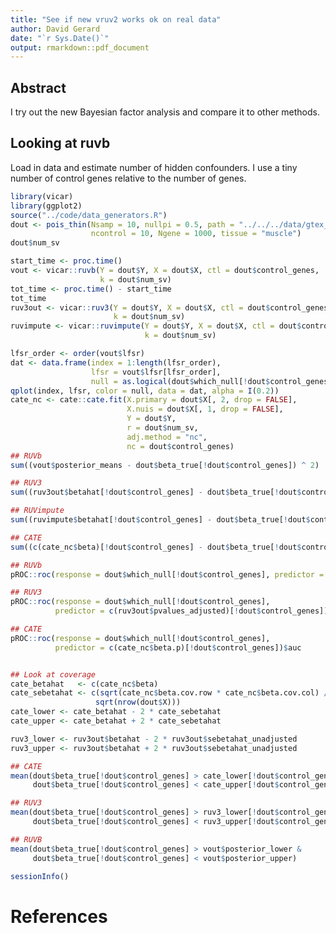 ```yaml
---
title: "See if new vruv2 works ok on real data"
author: David Gerard
date: "`r Sys.Date()`"
output: rmarkdown::pdf_document
---
```


## Abstract
I try out the new Bayesian factor analysis and compare it to other methods.

## Looking at ruvb
Load in data and estimate number of hidden confounders. I use a tiny number of control genes relative to the number of genes.
```r
library(vicar)
library(ggplot2)
source("../code/data_generators.R")
dout <- pois_thin(Nsamp = 10, nullpi = 0.5, path = "../../../data/gtex_tissue_gene_reads/",
                  ncontrol = 10, Ngene = 1000, tissue = "muscle")
dout$num_sv
```

```r
start_time <- proc.time()
vout <- vicar::ruvb(Y = dout$Y, X = dout$X, ctl = dout$control_genes,
                    k = dout$num_sv)
tot_time <- proc.time() - start_time
tot_time
ruv3out <- vicar::ruv3(Y = dout$Y, X = dout$X, ctl = dout$control_genes,
                       k = dout$num_sv)
ruvimpute <- vicar::ruvimpute(Y = dout$Y, X = dout$X, ctl = dout$control_genes,
                              k = dout$num_sv)
```

```r
lfsr_order <- order(vout$lfsr)
dat <- data.frame(index = 1:length(lfsr_order),
                  lfsr = vout$lfsr[lfsr_order],
                  null = as.logical(dout$which_null[!dout$control_genes][lfsr_order]))
qplot(index, lfsr, color = null, data = dat, alpha = I(0.2))
cate_nc <- cate::cate.fit(X.primary = dout$X[, 2, drop = FALSE],
                          X.nuis = dout$X[, 1, drop = FALSE],
                          Y = dout$Y,
                          r = dout$num_sv,
                          adj.method = "nc",
                          nc = dout$control_genes)
## RUVb
sum((vout$posterior_means - dout$beta_true[!dout$control_genes]) ^ 2)

## RUV3
sum((ruv3out$betahat[!dout$control_genes] - dout$beta_true[!dout$control_genes]) ^ 2)

## RUVimpute
sum((ruvimpute$betahat[!dout$control_genes] - dout$beta_true[!dout$control_genes]) ^ 2)

## CATE
sum((c(cate_nc$beta)[!dout$control_genes] - dout$beta_true[!dout$control_genes]) ^ 2)

## RUVb
pROC::roc(response = dout$which_null[!dout$control_genes], predictor = c(vout$lfsr))$auc

## RUV3
pROC::roc(response = dout$which_null[!dout$control_genes],
          predictor = c(ruv3out$pvalues_adjusted)[!dout$control_genes])$auc

## CATE
pROC::roc(response = dout$which_null[!dout$control_genes],
          predictor = c(cate_nc$beta.p)[!dout$control_genes])$auc


## Look at coverage
cate_betahat   <- c(cate_nc$beta)
cate_sebetahat <- c(sqrt(cate_nc$beta.cov.row * cate_nc$beta.cov.col) /
                   sqrt(nrow(dout$X)))
cate_lower <- cate_betahat - 2 * cate_sebetahat
cate_upper <- cate_betahat + 2 * cate_sebetahat

ruv3_lower <- ruv3out$betahat - 2 * ruv3out$sebetahat_unadjusted
ruv3_upper <- ruv3out$betahat + 2 * ruv3out$sebetahat_unadjusted

## CATE
mean(dout$beta_true[!dout$control_genes] > cate_lower[!dout$control_genes] &
     dout$beta_true[!dout$control_genes] < cate_upper[!dout$control_genes])

## RUV3
mean(dout$beta_true[!dout$control_genes] > ruv3_lower[!dout$control_genes] &
     dout$beta_true[!dout$control_genes] < ruv3_upper[!dout$control_genes])

## RUVB
mean(dout$beta_true[!dout$control_genes] > vout$posterior_lower &
     dout$beta_true[!dout$control_genes] < vout$posterior_upper)

```

```r
sessionInfo()
```

# References
